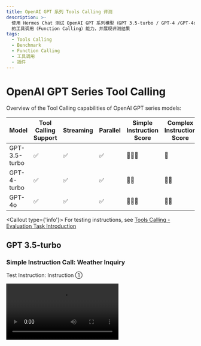 ```yaml
---
title: OpenAI GPT 系列 Tools Calling 评测
description: >-
  使用 Hermes Chat 测试 OpenAI GPT 系列模型（GPT 3.5-turbo / GPT-4 /GPT-4o）
  的工具调用（Function Calling）能力，并展现评测结果
tags:
  - Tools Calling
  - Benchmark
  - Function Calling
  - 工具调用
  - 插件
---
```


# OpenAI GPT Series Tool Calling

Overview of the Tool Calling capabilities of OpenAI GPT series models:

| Model         | Tool Calling Support | Streaming | Parallel | Simple Instruction Score | Complex Instruction Score |
| ------------- | -------------------- | --------- | -------- | ------------------------ | ------------------------- |
| GPT-3.5-turbo | ✅                    | ✅         | ✅        | 🌟🌟🌟                   | 🌟                        |
| GPT-4-turbo   | ✅                    | ✅         | ✅        | 🌟🌟                     | 🌟🌟                      |
| GPT-4o        | ✅                    | ✅         | ✅        | 🌟🌟🌟                   | 🌟🌟                      |

<Callout type={'info'}>
  For testing instructions, see [Tools Calling - Evaluation Task
  Introduction](/docs/usage/tools-calling#evaluation-task-introduction)
</Callout>

## GPT 3.5-turbo

### Simple Instruction Call: Weather Inquiry

Test Instruction: Instruction ①

<Video src="https://github.com/hermeslabs/lobe-chat/assets/28616219/65901ee2-78b8-4f56-9e0d-6407c484f434" />

<Image alt="Tool Calling for Simple Instruction in GPT 3.5 Turbo" src="https://github.com/hermeslabs/lobe-chat/assets/28616219/1251dfc0-d1c4-4c3d-825e-dd6205793d53" />

<details>
  <summary>Streaming Tool Calling Raw Output:</summary>
</details>

### Complex Instruction Call: Wenshengtu

Test Instruction: Instruction ②

<Video src="https://github.com/hermeslabs/lobe-chat/assets/28616219/2047665f-ab22-4da7-a390-0fb4ec5a2a14" />

<Image alt="Tool Calling for Complex Instruction in GPT 3.5 Turbo" src="https://github.com/hermeslabs/lobe-chat/assets/28616219/125ad028-a621-4433-b5fa-321f8fd76302" />

<details>
  <summary>Streaming Tool Calling Raw Output:</summary>
</details>

## GPT-4 Turbo

### Simple Instruction Call: Weather Inquiry

Test Instruction: Instruction ①

Unlike GPT-3.5 Turbo, GPT-4 Turbo did not respond with "okay" when calling Tool Calling, and after multiple tests, it remained the same. Therefore, in this follow-up of a compound instruction, it is not as good as GPT-3.5 Turbo, but the remaining two capabilities are still good.

Of course, it is also possible that GPT-4 Turbo's model has more "autonomy" and believes that it does not need to output this "okay."

<Video src="https://github.com/hermeslabs/lobe-chat/assets/28616219/f865d91b-b84a-4258-ae09-9d1e15eeb43d" />

<Image alt="Tool Calling for Simple Instruction in GPT-4 Turbo" src="https://github.com/hermeslabs/lobe-chat/assets/28616219/19298693-7a9b-4b54-9e28-c46b541b4f41" />

<details>
  <summary>Streaming Tool Calling Raw Output:</summary>
</details>

### Complex Instruction Call: Wenshengtu

Test Instruction: Instruction ②

<Video src="https://github.com/hermeslabs/lobe-chat/assets/28616219/69989faf-9b98-41ec-ba51-40cc3545d8d1" />

<Image alt="Tool Calling for Complex Instruction in GPT-4 Turbo" src="https://github.com/hermeslabs/lobe-chat/assets/28616219/8329c1b2-5e36-4457-946c-ce3781b05afd" />

<details>
  <summary>Streaming Tool Calling Raw Output:</summary>
</details>

## GPT-4o

### Simple Instruction Call: Weather Inquiry

Test Instruction: Instruction ①

Similar to GPT-3.5, GPT-4o performs very well in following compound instructions in simple instruction calls.

<Video src="https://github.com/hermeslabs/lobe-chat/assets/28616219/c77b65ab-0854-4e1f-a25b-ff43275bd318" />

<Image alt="Tool Calling for Simple Instruction in GPT-4o" src="https://github.com/hermeslabs/lobe-chat/assets/28616219/e5d6214f-f628-4064-a330-cbd7c5d474ac" />

<details>
  <summary>Streaming Tool Calling Raw Output:</summary>
</details>

### Complex Instruction Call: Wenshengtu

Test Instruction: Instruction ②

<Video src="https://github.com/hermeslabs/lobe-chat/assets/28616219/714bd86a-3b58-4941-8323-186c3fa4c6ea" />

<Image alt="Tool Calling for Complex Instruction in GPT-4o" src="https://github.com/hermeslabs/lobe-chat/assets/28616219/8329c1b2-5e36-4457-946c-ce3781b05afd" />

<details>
  <summary>Streaming Tool Calling Raw Output:</summary>

  ```yml
  ```
</details>
